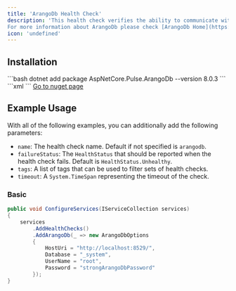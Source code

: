 ```yaml
---
title: 'ArangoDb Health Check'
description: 'This health check verifies the ability to communicate with a ArangoDb server. ArangoDb is a Hight Available and Multi-Model database.
For more information about ArangoDb please check [ArangoDb Home](https://www.arangodb.com/)'
icon: 'undefined'
---
```


## Installation

<Tabs>
  <Tab title=".NET CLI">
    ```bash
    dotnet add package AspNetCore.Pulse.ArangoDb --version 8.0.3
    ```
  </Tab>
  <Tab title="Package Reference">
    ```xml
    <PackageReference Include="AspNetCore.Pulse.ArangoDb" Version="8.0.3" />
    ```
  </Tab>
  <Tab title="Nuget">
    <a href="https://www.nuget.org/packages/AspNetCore.Pulse.ArangoDb/" target="_blank">Go to nuget page</a>
  </Tab>
</Tabs>


## Example Usage

With all of the following examples, you can additionally add the following parameters:

* `name`: The health check name. Default if not specified is `arangodb`.
* `failureStatus`: The `HealthStatus` that should be reported when the health check fails. Default is `HealthStatus.Unhealthy`.
* `tags`: A list of tags that can be used to filter sets of health checks.
* `timeout`: A `System.TimeSpan` representing the timeout of the check.

### Basic

```csharp
public void ConfigureServices(IServiceCollection services)
{
    services
        .AddHealthChecks()
        .AddArangoDb(_ => new ArangoDbOptions
        {
            HostUri = "http://localhost:8529/",
            Database = "_system",
            UserName = "root",
            Password = "strongArangoDbPassword"
        });
}
```

